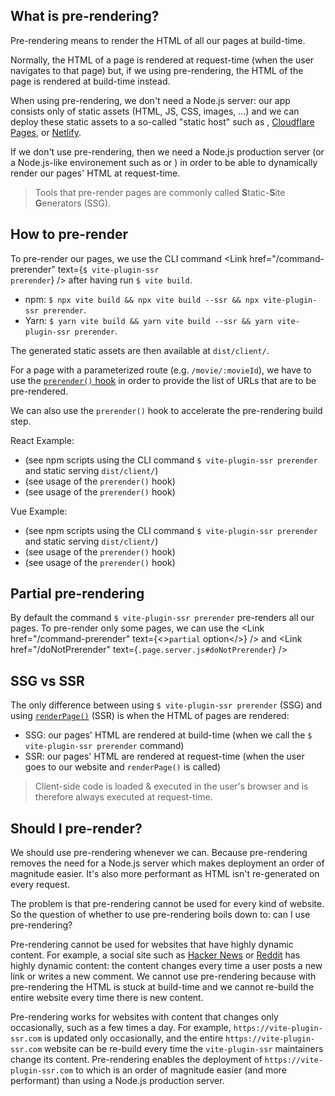 
## What is pre-rendering?

Pre-rendering means to render the HTML of all our pages at build-time.

Normally, the HTML of a page is rendered at request-time
(when the user navigates to that page) but,
if we using pre-rendering, the HTML of the page is rendered at build-time instead.

When using pre-rendering, we don't need a Node.js server: our app consists only of static assets (HTML, JS, CSS, images, ...)
and we can deploy these static assets to a so-called "static host" such as <Link href="/github-pages" text="GitHub Pages" />, [Cloudflare Pages](/cloudflare-pages), or [Netlify](/netlify).

If we don't use pre-rendering, then we need a Node.js production server (or a Node.js-like environement such as <Link href="/cloudflare-workers" text="Cloudflare Workers" /> or <Link href="/vercel" text="Vercel" />) in order to be able to dynamically render our pages' HTML at request-time.

> Tools that pre-render pages are commonly called <b>S</b>tatic-<b>S</b>ite <b>G</b>enerators (SSG).

## How to pre-render

To pre-render our pages, we use the CLI command <Link href="/command-prerender" text={<code>$ vite-plugin-ssr prerender</code>} /> after having run `$ vite build`.
 - npm: `$ npx vite build && npx vite build --ssr && npx vite-plugin-ssr prerender`.
 - Yarn: `$ yarn vite build && yarn vite build --ssr && yarn vite-plugin-ssr prerender`.

The generated static assets are then available at `dist/client/`.

For a page with a parameterized route (e.g. `/movie/:movieId`), we have to use the [`prerender()` hook](/prerender) in order to provide the list of URLs that are to be pre-rendered.

We can also use the `prerender()` hook to accelerate the pre-rendering build step.

React Example:
 - <RepoLink path='/examples/react-full/package.json' /> (see npm scripts using the CLI command <code>$ vite-plugin-ssr prerender</code> and static serving <code>dist/client/</code>)
 - <RepoLink path='/examples/react-full/pages/hello/index.page.server.ts' /> (see usage of the <code>prerender()</code> hook)
 - <RepoLink path='/examples/react-full/pages/star-wars/index.page.server.ts' /> (see usage of the <code>prerender()</code> hook)

Vue Example:
 - <RepoLink path='/examples/vue-full/package.json' /> (see npm scripts using the CLI command <code>$ vite-plugin-ssr prerender</code> and static serving <code>dist/client/</code>)
 - <RepoLink path='/examples/vue-full/pages/hello/index.page.server.ts' /> (see usage of the <code>prerender()</code> hook)
 - <RepoLink path='/examples/vue-full/pages/star-wars/index.page.server.ts' /> (see usage of the <code>prerender()</code> hook)


## Partial pre-rendering

By default the command `$ vite-plugin-ssr prerender` pre-renders all our pages.
To pre-render only some pages, we can use the <Link href="/command-prerender" text={<><code>partial</code> option</>} /> and <Link href="/doNotPrerender" text={<code>.page.server.js#doNotPrerender</code>} />


## SSG vs SSR

The only difference between using `$ vite-plugin-ssr prerender` (SSG) and using [`renderPage()`](/createPageRenderer) (SSR) is when the HTML of pages are rendered:
- SSG: our pages' HTML are rendered at build-time (when we call the `$ vite-plugin-ssr prerender` command)
- SSR: our pages' HTML are rendered at request-time (when the user goes to our website and `renderPage()` is called)

> Client-side code is loaded & executed in the user's browser and is therefore always executed at request-time.


## Should I pre-render?

We should use pre-rendering whenever we can. Because pre-rendering removes the need for a Node.js server which makes deployment an order of magnitude easier. It's also more performant as HTML isn't re-generated on every request.

The problem is that pre-rendering cannot be used for every kind of website. So the question of whether to use pre-rendering boils down to: can I use pre-rendering?

Pre-rendering cannot be used for websites that have highly dynamic content. For example, a social site such as [Hacker News](https://news.ycombinator.com/) or [Reddit](https://www.reddit.com/) has highly dynamic content: the content changes every time a user posts a new link or writes a new comment. We cannot use pre-rendering because with pre-rendering the HTML is stuck at build-time and we cannot re-build the entire website every time there is new content.

Pre-rendering works for websites with content that changes only occasionally, such as a few times a day. For example, `https://vite-plugin-ssr.com` is updated only occasionally, and the entire `https://vite-plugin-ssr.com` website can be re-build every time the `vite-plugin-ssr` maintainers change its content. Pre-rendering enables the deployment of `https://vite-plugin-ssr.com` to <Link href="/github-pages" text="GitHub Pages" /> which is an order of magnitude easier (and more performant) than using a Node.js production server.


